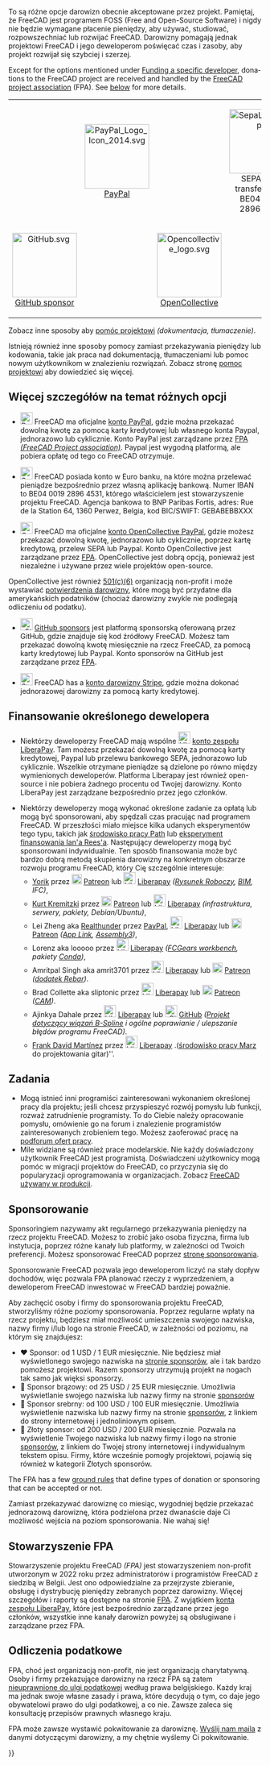 <languages/>

To są różne opcje darowizn obecnie akceptowane przez projekt. Pamiętaj, że FreeCAD jest programem FOSS (Free and Open-Source Software) i nigdy nie będzie wymagane płacenie pieniędzy, aby używać, studiować, rozpowszechniać lub rozwijać FreeCAD. Darowizny pomagają jednak projektowi FreeCAD i jego deweloperom poświęcać czas i zasoby, aby projekt rozwijał się szybciej i szerzej.

<div lang="en" dir="ltr" class="mw-content-ltr">
Except for the options mentioned under [[#Funding_a_specific_developer|Funding a specific developer]], donations to the FreeCAD project are received and handled by the [https://fpa.freecad.org FreeCAD project association] (FPA). See [[#The_FPA|below]] for more details.
</div>
{| align="center" cellpadding="20" style="font-size:120%"
|
| align=center | [[Image:PayPal Logo Icon 2014.svg|128px]]
[https://www.paypal.com/donate/?hosted_button_id=M3Z8BGW6DB69Q PayPal]
|
| align=center | [[Image:SepaLogoEN.jpg|128px]]
SEPA bank transfer: IBAN BE04 0019 2896 4531
|-
| align=center | [[Image:GitHub.svg|128px]]
[https://github.com/sponsors/FreeCAD GitHub sponsor]
|
| align=center | [[Image:Opencollective_logo.svg|128px]]
[https://opencollective.com/freecad OpenCollective]
|
| align=center | [[Image:Stripe-logo.png|128px]]
[https://donate.stripe.com/14k3ei9TYgwFclq145 Stripe]
|}

Zobacz inne sposoby aby [[Help_FreeCAD/pl|pomóc projektowi]] ''(dokumentacja, tłumaczenie)''.

Istnieją również inne sposoby pomocy zamiast przekazywania pieniędzy lub kodowania, takie jak praca nad dokumentacją, tłumaczeniami lub pomoc nowym użytkownikom w znalezieniu rozwiązań. Zobacz stronę [[Help_FreeCAD/pl|pomoc projektowi]] aby dowiedzieć się więcej.

<span id="More_details_about_the_different_options"></span>
== Więcej szczegółów na temat różnych opcji ==

<div class="mw-translate-fuzzy">
* [[File:PayPal Logo Icon 2014.svg|24px]] FreeCAD ma oficjalne [https://www.paypal.com/donate/?hosted_button_id=M3Z8BGW6DB69Q konto PayPal], gdzie można przekazać dowolną kwotę za pomocą karty kredytowej lub własnego konta Paypal, jednorazowo lub cyklicznie. Konto PayPal jest zarządzane przez [https://github.com/FreeCAD/FPA FPA ''(FreeCAD Project association)'']. Paypal jest wygodną platformą, ale pobiera opłatę od tego co FreeCAD otrzymuje.
</div>

<div class="mw-translate-fuzzy">
* [[File:SepaLogoEN.jpg|24px]] FreeCAD posiada konto w Euro banku, na które można przelewać pieniądze bezpośrednio przez własną aplikację bankową. Numer IBAN to BE04 0019 2896 4531, którego właścicielem jest stowarzyszenie projektu FreeCAD. Agencja bankowa to BNP Paribas Fortis, adres: Rue de la Station 64, 1360 Perwez, Belgia, kod BIC/SWIFT: GEBABEBBXXX
</div>

<div class="mw-translate-fuzzy">
* [[File:Opencollective_logo.svg|24px]] FreeCAD ma oficjalne [https://opencollective.com/freecad konto OpenCollective PayPal], gdzie możesz przekazać dowolną kwotę, jednorazowo lub cyklicznie, poprzez kartę kredytową, przelew SEPA lub Paypal. Konto OpenCollective jest zarządzane przez [https://github.com/FreeCAD/FPA FPA]. OpenCollective jest dobrą opcją, ponieważ jest niezależne i używane przez wiele projektów open-source.
OpenCollective jest również [https://en.wikipedia.org/wiki/501(c)_organization 501(c)(6)] organizacją non-profit i może wystawiać [https://docs.opencollective.com/help/financial-contributors/receipts potwierdzenia darowizny], które mogą być przydatne dla amerykańskich podatników (chociaż darowizny zwykle nie podlegają odliczeniu od podatku).
</div>

<div class="mw-translate-fuzzy">
* [[File: GitHub.svg|24px]] [https://github.com/sponsors/FreeCAD GitHub sponsors] jest platformą sponsorską oferowaną przez GitHub, gdzie znajduje się kod źródłowy FreeCAD. Możesz tam przekazać dowolną kwotę miesięcznie na rzecz FreeCAD, za pomocą karty kredytowej lub Paypal. Konto sponsorów na GitHub jest zarządzane przez [https://github.com/FreeCAD/FPA FPA].
</div> 

<div class="mw-translate-fuzzy">
* [[File:Stripe-logo.png|24px]] FreeCAD has a [https://donate.stripe.com/14k3ei9TYgwFclq145 konto darowizny Stripe], gdzie można dokonać jednorazowej darowizny za pomocą karty kredytowej.
</div>

<span id="Funding_a_specific_developer"></span>
==Finansowanie określonego dewelopera==

* Niektórzy deweloperzy FreeCAD mają wspólne [[File:Liberapay_logo.svg|24px]] [https://liberapay.com/FreeCAD konto zespołu LiberaPay]. Tam możesz przekazać dowolną kwotę za pomocą karty kredytowej, Paypal lub przelewu bankowego SEPA, jednorazowo lub cyklicznie. Wszelkie otrzymane pieniądze są dzielone po równo między wymienionych deweloperów. Platforma Liberapay jest również open-source i nie pobiera żadnego procentu od Twojej darowizny. Konto LiberaPay jest zarządzane bezpośrednio przez jego członków.

* Niektórzy deweloperzy mogą wykonać określone zadanie za opłatą lub mogą być sponsorowani, aby spędzali czas pracując nad programem FreeCAD. W przeszłości miało miejsce kilka udanych eksperymentów tego typu, takich jak [[Path_Workbench/pl|środowisko pracy Path]] lub [https://opendeveloperfunding.wordpress.com/ eksperyment finansowania Ian'a Rees'a]. Następujący deweloperzy mogą być sponsorowani indywidualnie. Ten sposób finansowania może być bardzo dobrą metodą skupienia darowizny na konkretnym obszarze rozwoju programu FreeCAD, który Cię szczególnie interesuje:
** [[User:Yorik|Yorik]] przez [[File:patreonporange.png|20px|yorikvanhavre|link=https://www.patreon.com/yorikvanhavre]] [https://www.patreon.com/yorikvanhavre Patreon] lub [[File:Liberapay_logo.svg|24px]] [https://liberapay.com/yorik Liberapay] ''([[Draft_Workbench/pl|Rysunek Roboczy]], [[BIM_Workbench/pl|BIM]], IFC)'',
** [[User:Kkremitzki|Kurt Kremitzki]] przez [[File:patreonporange.png|20px|kkremitzki|link=https://www.patreon.com/kkremitzki]] [https://www.patreon.com/kkremitzki Patreon] lub [[File:Liberapay_logo.svg|24px]] [https://liberapay.com/kkremitzki Liberapay] ''(infrastruktura, serwery, pakiety, Debian/Ubuntu)'',
** Lei Zheng aka [https://github.com/realthunder Realthunder] przez [https://www.paypal.com/cgi-bin/webscr?cmd=_s-xclick&hosted_button_id=2SM8GY3U2UUJN PayPal], [[File:Liberapay_logo.svg|24px]] [https://liberapay.com/realthunder/ Liberapay] lub [[File:patreonporange.png|20px|Patreon]] [https://www.patreon.com/thundereal Patreon] ''([[App_Link|App Link]], [[Assembly3|Assembly3]])'',
** Lorenz aka looooo przez [[File:Liberapay_logo.svg|24px]] [https://liberapay.com/looooo/donate Liberapay] ''([https://github.com/looooo/freecad.gears FCGears workbench], pakiety [[Conda|Conda]])'',
** Amritpal Singh aka amrit3701 przez [[File:Liberapay_logo.svg|24px]] [https://liberapay.com/amrit3701 Liberapay] lub [[File:patreonporange.png|20px|Patreon]] [https://www.patreon.com/amrit3701 Patreon] ''([https://github.com/amrit3701/FreeCAD-Reinforcement dodatek Rebar])''.
** Brad Collette aka sliptonic przez [[File:Liberapay_logo.svg|24px]] [https://liberapay.com/sliptonic/donate Liberapay] lub [[File:patreonporange.png|20px|Patreon]] [https://www.patreon.com/sliptonic Patreon] ''([[CAM_Workbench/pl|CAM]])''.
** Ajinkya Dahale przez [[File:Liberapay_logo.svg|24px]] [https://liberapay.com/ajinkyadahale/ Liberapay] lub [[File: GitHub.svg|24px]] [https://github.com/sponsors/AjinkyaDahale/ GitHub] ''([https://forum.freecad.org/viewtopic.php?f=9&t=71130 Projekt dotyczący wiązań B-Spline] i ogólne poprawianie / ulepszanie błędów programu FreeCAD)''.
** [[User:Mnesarco|Frank David Martínez]] przez [[File:Liberapay_logo.svg|24px]] [https://liberapay.com/mnesarco/ Liberapay] .([https://github.com/mnesarco/MarzWorkbench środowisko pracy Marz] do projektowania gitar)''.

<span id="Jobs"></span>
==Zadania==

* Mogą istnieć inni programiści zainteresowani wykonaniem określonej pracy dla projektu; jeśli chcesz przyspieszyć rozwój pomysłu lub funkcji, rozważ zatrudnienie programisty. To do Ciebie należy opracowanie pomysłu, omówienie go na forum i znalezienie programistów zainteresowanych zrobieniem tego. Możesz zaoferować pracę na [https://forum.freecad.org/viewforum.php?f=31 podforum ofert pracy].
* Mile widziane są również prace modelarskie. Nie każdy doświadczony użytkownik FreeCAD jest programistą. Doświadczeni użytkownicy mogą pomóc w migracji projektów do FreeCAD, co przyczynia się do popularyzacji oprogramowania w organizacjach. Zobacz [[FreeCAD_used_in_production/pl|FreeCAD używany w produkcji]].

<span id="Sponsoring"></span>
==Sponsorowanie==

Sponsoringiem nazywamy akt regularnego przekazywania pieniędzy na rzecz projektu FreeCAD. Możesz to zrobić jako osoba fizyczna, firma lub instytucja, poprzez różne kanały lub platformy, w zależności od Twoich preferencji. Możesz sponsorować FreeCAD poprzez [https://www.freecad.org/sponsor.php stronę sponsorowania].

Sponsorowanie FreeCAD pozwala jego deweloperom liczyć na stały dopływ dochodów, więc pozwala FPA planować rzeczy z wyprzedzeniem, a deweloperom FreeCAD inwestować w FreeCAD bardziej poważnie.

Aby zachęcić osoby i firmy do sponsorowania projektu FreeCAD, stworzyliśmy różne poziomy sponsorowania. Poprzez regularne wpłaty na rzecz projektu, będziesz miał możliwość umieszczenia swojego nazwiska, nazwy firmy i/lub logo na stronie FreeCAD, w zależności od poziomu, na którym się znajdujesz:

* ♥ Sponsor: od 1 USD / 1 EUR miesięcznie. Nie będziesz miał wyświetlonego swojego nazwiska na [https://www.freecad.org/sponsor.php stronie sponsorów], ale i tak bardzo pomożesz projektowi. Razem sponsorzy utrzymują projekt na nogach tak samo jak więksi sponsorzy.
* 🥉 Sponsor brązowy: od 25 USD / 25 EUR miesięcznie. Umożliwia wyświetlanie swojego nazwiska lub nazwy firmy na stronie [https://www.freecad.org/sponsor.php sponsorów]
* 🥈 Sponsor srebrny: od 100 USD / 100 EUR miesięcznie. Umożliwia wyświetlenie nazwiska lub nazwy firmy na stronie [https://www.freecad.org/sponsor.php sponsorów], z linkiem do strony internetowej i jednoliniowym opisem.
* 🥇 Złoty sponsor: od 200 USD / 200 EUR miesięcznie. Pozwala na wyświetlenie Twojego nazwiska lub nazwy firmy i logo na stronie [https://www.freecad.org/sponsor.php sponsorów], z linkiem do Twojej strony internetowej i indywidualnym tekstem opisu. Firmy, które wcześnie pomogły projektowi, pojawią się również w kategorii Złotych sponsorów.

<div lang="en" dir="ltr" class="mw-content-ltr">
The FPA has a few [https://fpa.freecad.org/handbook/process/accepting-donations.html ground rules] that define types of donation or sponsoring that can be accepted or not.
</div>

Zamiast przekazywać darowiznę co miesiąc, wygodniej będzie przekazać jednorazową darowiznę, która podzielona przez dwanaście daje Ci możliwość wejścia na poziom sponsorowania. Nie wahaj się!

<span id="The_FPA"></span>
==Stowarzyszenie FPA==

<div class="mw-translate-fuzzy">
Stowarzyszenie projektu FreeCAD ''(FPA)'' jest stowarzyszeniem non-profit utworzonym w 2022 roku przez administratorów i programistów FreeCAD z siedzibą w Belgii. Jest ono odpowiedzialne za przejrzyste zbieranie, obsługę i dystrybucję pieniędzy zebranych poprzez darowizny. Więcej szczegółów i raporty są dostępne na stronie [https://github.com/FreeCAD/FPA FPA]. Z wyjątkiem [https://liberapay.com/FreeCAD konta zespołu LiberaPay], które jest bezpośrednio zarządzane przez jego członków, wszystkie inne kanały darowizn powyżej są obsługiwane i zarządzane przez FPA.
</div>

<span id="Tax_deductions"></span>
==Odliczenia podatkowe==

FPA, choć jest organizacją non-profit, nie jest organizacją charytatywną. Osoby i firmy przekazujące darowizny na rzecz FPA są zatem [https://finances.belgium.be/fr/particuliers/avantages_fiscaux/dons nieuprawnione do ulgi podatkowej] według prawa belgijskiego. Każdy kraj ma jednak swoje własne zasady i prawa, które decydują o tym, co daje jego obywatelowi prawo do ulgi podatkowej, a co nie. Zawsze zaleca się konsultację przepisów prawnych własnego kraju.

FPA może zawsze wystawić pokwitowanie za darowiznę. [mailto:fpa@freecad.org Wyślij nam maila] z danymi dotyczącymi darowizny, a my chętnie wyślemy Ci pokwitowanie.

{{Userdocnavi{{#translation:}}}}